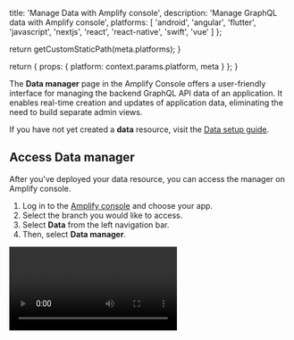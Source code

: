 
  title: 'Manage Data with Amplify console',
  description:
    'Manage GraphQL data with Amplify console',
  platforms: [
    'android',
    'angular',
    'flutter',
    'javascript',
    'nextjs',
    'react',
    'react-native',
    'swift',
    'vue'
  ]
};

  return getCustomStaticPath(meta.platforms);
}

  return {
    props: {
      platform: context.params.platform,
      meta
    }
  };
}

The **Data manager** page in the Amplify Console offers a user-friendly interface for managing the backend GraphQL API data of an application. It enables real-time creation and updates of application data, eliminating the need to build separate admin views.

If you have not yet created a **data** resource, visit the [Data setup guide](/[platform]/build-a-backend/data/set-up-data/).

## Access Data manager

After you've deployed your data resource, you can access the manager on Amplify console.

1. Log in to the [Amplify console](https://console.aws.amazon.com/amplify/home) and choose your app.
2. Select the branch you would like to access.
3. Select **Data** from the left navigation bar.
4. Then, select **Data manager**.

<Video src="/images/gen2/manage/data-manager.mp4" description="Video - Access data manager on Amplify console"/>

### To create a record

1. On the **Data manager** page, select a table from the **Select table** dropdown. For this example, we are using a *Todo* table.
2. Select **Create Todo**.
3. In the **Add Todo** pane, specify your custom values for the fields in the table. For example, enter *my first todo* for the *Content* field and toggle the *Is done* field.
4. Select **Submit**.

### To update a record

1. On the **Data manager** page, select a table from the **Select table** dropdown.
2. From the list of records, select a record you want to update.
3. In the **Edit Todo** pane, make any changes to your record, and then select **Submit**.

### To delete a record(s)

1. On the **Data manager** page, select a table from the **Select table** dropdown.
2. From the list of records, select the checkbox to the left of the record(s) you want to delete.
3. Select the **Actions** dropdown, and then select **delete item(s)** .

### To Seed records

1. On the **Data manager** page, select a table from the **Select table** dropdown.
2. Select the **Actions** dropdown and then select **Auto-generate data**.
3. In the **Auto-generate data** pane, specify how many rows of data you want to generate and constraints for the generated data.
4. Then select **Generate data**

You can generate up to 100 records at a time.

<Callout warning>

 Seed data cannot be generated for tables that have the following field types: AWSPhone, Enum, Custom Type, or Relationship

</Callout>

### To download records

1. On the **Data manager** page, select a table from the **Select table** dropdown.
2. Select the **Actions** dropdown. 
3. Here you have two options for downloading data.
    - Choose **Download selected items (.csv)** to download only the selected rows of data.
    - Choose **Download all items (.csv)** to download all rows of records on the currently selected table.
4. Once you have selected a download option, your data should immediately start downloading as a CSV file.
